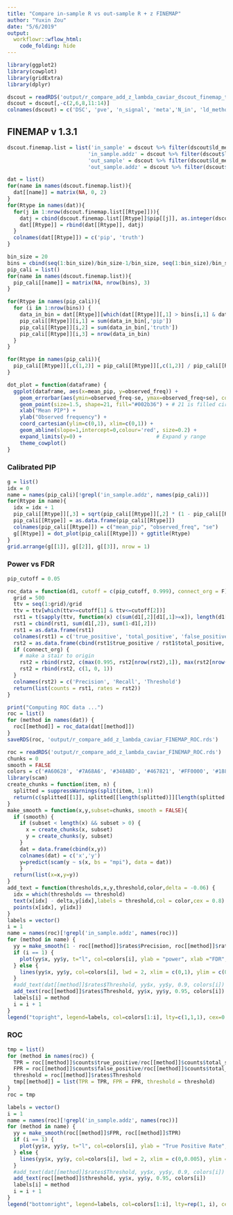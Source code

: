 ```yaml
---
title: "Compare in-sample R vs out-sample R + z FINEMAP"
author: "Yuxin Zou"
date: "5/6/2019"
output: 
  workflowr::wflow_html:
    code_folding: hide
---
```


```r
library(ggplot2)
library(cowplot)
library(gridExtra)
library(dplyr)
```

```r
dscout = readRDS('output/r_compare_add_z_lambda_caviar_dscout_finemap_tibble.rds')
dscout = dscout[,-c(2,6,8,11:14)]
colnames(dscout) = c('DSC', 'pve', 'n_signal', 'meta','N_in', 'ld_method','add_z','pip')
```

## FINEMAP v 1.3.1

```r
dscout.finemap.list = list('in_sample' = dscout %>% filter(dscout$ld_method == 'in_sample' & dscout$add_z == FALSE),
                          'in_sample.addz' = dscout %>% filter(dscout$ld_method == 'in_sample' & dscout$add_z == TRUE),
                          'out_sample' = dscout %>% filter(dscout$ld_method == 'out_sample' & dscout$add_z == FALSE),
                          'out_sample.addz' = dscout %>% filter(dscout$ld_method == 'out_sample' & dscout$add_z == TRUE))
```

```r
dat = list()
for(name in names(dscout.finemap.list)){
  dat[[name]] = matrix(NA, 0, 2)
}
for(Rtype in names(dat)){
  for(j in 1:nrow(dscout.finemap.list[[Rtype]])){
    datj = cbind(dscout.finemap.list[[Rtype]]$pip[[j]], as.integer(dscout.finemap.list[[Rtype]]$meta[[j]]$true_coef!=0))
    dat[[Rtype]] = rbind(dat[[Rtype]], datj)
  }
  colnames(dat[[Rtype]]) = c('pip', 'truth')
}
```

```r
bin_size = 20
bins = cbind(seq(1:bin_size)/bin_size-1/bin_size, seq(1:bin_size)/bin_size)
pip_cali = list()
for(name in names(dscout.finemap.list)){
  pip_cali[[name]] = matrix(NA, nrow(bins), 3)
}

for(Rtype in names(pip_cali)){
  for (i in 1:nrow(bins)) {
    data_in_bin = dat[[Rtype]][which(dat[[Rtype]][,1] > bins[i,1] & dat[[Rtype]][,1] < bins[i,2]),, drop=FALSE]
    pip_cali[[Rtype]][i,1] = sum(data_in_bin[,'pip'])
    pip_cali[[Rtype]][i,2] = sum(data_in_bin[,'truth'])
    pip_cali[[Rtype]][i,3] = nrow(data_in_bin)
  }
}

for(Rtype in names(pip_cali)){
  pip_cali[[Rtype]][,c(1,2)] = pip_cali[[Rtype]][,c(1,2)] / pip_cali[[Rtype]][,3]
}

```

```r
dot_plot = function(dataframe) {
  ggplot(dataframe, aes(x=mean_pip, y=observed_freq)) + 
    geom_errorbar(aes(ymin=observed_freq-se, ymax=observed_freq+se), colour="gray", size = 0.2, width=.01) + 
    geom_point(size=1.5, shape=21, fill="#002b36") + # 21 is filled circle 
    xlab("Mean PIP") +
    ylab("Observed frequency") +
    coord_cartesian(ylim=c(0,1), xlim=c(0,1)) +
    geom_abline(slope=1,intercept=0,colour='red', size=0.2) +
    expand_limits(y=0) +                        # Expand y range
    theme_cowplot()
}
```

### Calibrated PIP

```r
g = list()
idx = 0
name = names(pip_cali)[!grepl('in_sample.addz', names(pip_cali))]
for(Rtype in name){
  idx = idx + 1
  pip_cali[[Rtype]][,3] = sqrt(pip_cali[[Rtype]][,2] * (1 - pip_cali[[Rtype]][,2]) / pip_cali[[Rtype]][,3]) * 2
  pip_cali[[Rtype]] = as.data.frame(pip_cali[[Rtype]])
  colnames(pip_cali[[Rtype]]) = c("mean_pip", "observed_freq", "se")
  g[[Rtype]] = dot_plot(pip_cali[[Rtype]]) + ggtitle(Rtype)
}
grid.arrange(g[[1]], g[[2]], g[[3]], nrow = 1)
```

### Power vs FDR

```r
pip_cutoff = 0.05

roc_data = function(d1, cutoff = c(pip_cutoff, 0.999), connect_org = F) {
  grid = 500
  ttv = seq(1:grid)/grid
  ttv = ttv[which(ttv>=cutoff[1] & ttv<=cutoff[2])]
  rst1 = t(sapply(ttv, function(x) c(sum(d1[,2][d1[,1]>=x]), length(d1[,2][d1[,1]>=x]), sum(d1[,2][d1[,1]>=x]==0))))
  rst1 = cbind(rst1, sum(d1[,2]), sum(1-d1[,2]))
  rst1 = as.data.frame(rst1)
  colnames(rst1) = c('true_positive', 'total_positive', 'false_positive', 'total_signal','total_null')
  rst2 = as.data.frame(cbind(rst1$true_positive / rst1$total_positive, rst1$true_positive / rst1$total_signal,  ttv))
  if (connect_org) {
    # make a stair to origin
    rst2 = rbind(rst2, c(max(0.995, rst2[nrow(rst2),1]), max(rst2[nrow(rst2),2]-0.01, 0), rst2[nrow(rst2),3]))
    rst2 = rbind(rst2, c(1, 0, 1))
  }
  colnames(rst2) = c('Precision', 'Recall', 'Threshold')
  return(list(counts = rst1, rates = rst2))
}

print("Computing ROC data ...")
roc = list()
for (method in names(dat)) {
  roc[[method]] = roc_data(dat[[method]])
}
saveRDS(roc, 'output/r_compare_add_z_lambda_caviar_FINEMAP_ROC.rds')
```

```r
roc = readRDS('output/r_compare_add_z_lambda_caviar_FINEMAP_ROC.rds')
chunks = 0
smooth = FALSE
colors = c('#A60628', '#7A68A6', '#348ABD', '#467821', '#FF0000', '#188487', '#E2A233','#A9A9A9', '#000000', '#FF00FF', '#FFD700', '#ADFF2F', '#00FFFF')
library(scam)
create_chunks = function(item, n) {
  splitted = suppressWarnings(split(item, 1:n))
  return(c(splitted[[1]], splitted[[length(splitted)]][length(splitted[[length(splitted)]])]))
}
make_smooth = function(x,y,subset=chunks, smooth = FALSE){
  if (smooth) {
    if (subset < length(x) && subset > 0) {
      x = create_chunks(x, subset)
      y = create_chunks(y, subset)
    }
    dat = data.frame(cbind(x,y))
    colnames(dat) = c('x','y')
    y=predict(scam(y ~ s(x, bs = "mpi"), data = dat))
    }
  return(list(x=x,y=y))
}
add_text = function(thresholds,x,y,threshold,color,delta = -0.06) {
  idx = which(thresholds == threshold)
  text(x[idx] - delta,y[idx],labels = threshold,col = color,cex = 0.8)
  points(x[idx], y[idx])
}
labels = vector()
i = 1
name = names(roc)[!grepl('in_sample.addz', names(roc))]
for (method in name) {
  yy = make_smooth(1 - roc[[method]]$rates$Precision, roc[[method]]$rates$Recall)
  if (i == 1) {
    plot(yy$x, yy$y, t="l", col=colors[i], ylab = "power", xlab ="FDR", main = 'Power vs FDR', bty='l', lwd = 2, xlim = c(0,1), ylim = c(0,0.8))
  } else {
    lines(yy$x, yy$y, col=colors[i], lwd = 2, xlim = c(0,1), ylim = c(0,0.8))
  }
  #add_text(dat[[method]]$rates$Threshold, yy$x, yy$y, 0.9, colors[i])
  add_text(roc[[method]]$rates$Threshold, yy$x, yy$y, 0.95, colors[i])
  labels[i] = method
  i = i + 1
}
legend("topright", legend=labels, col=colors[1:i], lty=c(1,1,1), cex=0.8)

```

### ROC
```r
tmp = list()
for (method in names(roc)) {
  TPR = roc[[method]]$counts$true_positive/roc[[method]]$counts$total_signal
  FPR = roc[[method]]$counts$false_positive/roc[[method]]$counts$total_null
  threshold = roc[[method]]$rates$Threshold
  tmp[[method]] = list(TPR = TPR, FPR = FPR, threshold = threshold)
}
roc = tmp
```

```r
labels = vector()
i = 1
name = names(roc)[!grepl('in_sample.addz', names(roc))]
for (method in name) {
  yy = make_smooth(roc[[method]]$FPR, roc[[method]]$TPR)
  if (i == 1) {
    plot(yy$x, yy$y, t="l", col=colors[i], ylab = "True Positive Rate", xlab ="False Positive Rate", main = 'ROC', bty='l', lwd = 3, xlim = c(0,0.005), ylim = c(0,0.6))
  } else {
    lines(yy$x, yy$y, col=colors[i], lwd = 2, xlim = c(0,0.005), ylim = c(0,0.6))
  }
  #add_text(dat[[method]]$rates$Threshold, yy$x, yy$y, 0.9, colors[i])
  add_text(roc[[method]]$threshold, yy$x, yy$y, 0.95, colors[i])
  labels[i] = method
  i = i + 1
}
legend("bottomright", legend=labels, col=colors[1:i], lty=rep(1, i), cex=0.8, lwd=rep(3, i))
```
